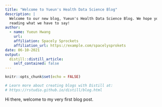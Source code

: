 ```yaml
---
title: "Welcome to Yueun's Health Data Science Blog"
description: |
  Welcome to our new blog, Yueun's Health Data Science Blog. We hope you enjoy 
  reading what we have to say!
author:
  - name: Yueun Hwang
    url: 
    affiliation: Spacely Sprockets
    affiliation_url: https://example.com/spacelysprokets
date: 06-10-2021
output:
  distill::distill_article:
    self_contained: false
---
```


```r
knitr::opts_chunk$set(echo = FALSE)

# Learn more about creating blogs with Distill at:
# https://rstudio.github.io/distill/blog.html

```



Hi there, welcome to my very first blog post.

